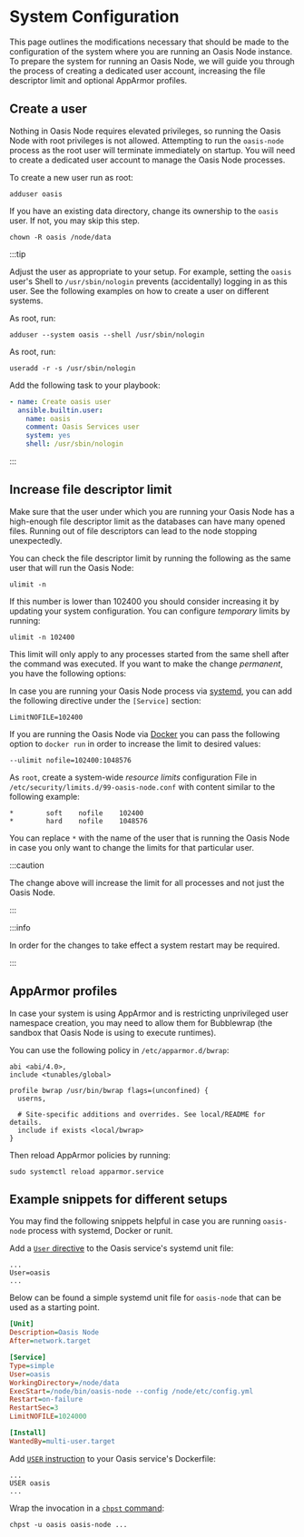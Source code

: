 
# System Configuration

This page outlines the modifications necessary that should be made to the
configuration of the system where you are running an Oasis Node instance. To
prepare the system for running an Oasis Node, we will guide you through the
process of creating a dedicated user account, increasing the file descriptor
limit and optional AppArmor profiles.

## Create a user
Nothing in Oasis Node requires elevated privileges, so running the Oasis Node
with root privileges is not allowed. Attempting to run the `oasis-node` process
as the root user will terminate immediately on startup. You will need to
create a dedicated user account to manage the Oasis Node processes. 

To create a new user run as root:

```shell
adduser oasis
```

If you have an existing data directory, change its ownership to the `oasis`
user. If not, you may skip this step.

```shell
chown -R oasis /node/data
```

:::tip

Adjust the user as appropriate to your setup. For example, setting the `oasis`
user's Shell to `/usr/sbin/nologin` prevents (accidentally) logging in as this
user. See the following examples on how to create a user on different systems.

<Tabs>
<TabItem value="Ubuntu">

As root, run:

```shell
adduser --system oasis --shell /usr/sbin/nologin
```

</TabItem>
<TabItem value="Fedora">

As root, run:
```shell
useradd -r -s /usr/sbin/nologin
```

</TabItem>

<TabItem value="Ansible">

Add the following task to your playbook:

```yml
- name: Create oasis user
  ansible.builtin.user:
    name: oasis
    comment: Oasis Services user
    system: yes
    shell: /usr/sbin/nologin
```

</TabItem>
</Tabs>

:::

## Increase file descriptor limit

Make sure that the user under which you are running your Oasis Node has a
high-enough file descriptor limit as the databases can have many opened files.
Running out of file descriptors can lead to the node stopping unexpectedly.

You can check the file descriptor limit by running the following as the same
user that will run the Oasis Node:

```shell
ulimit -n
```

If this number is lower than 102400 you should consider increasing it by
updating your system configuration. You can configure _temporary_ limits by
running:

```shell
ulimit -n 102400
```

This limit will only apply to any processes started from the same shell after
the command was executed. If you want to make the change _permanent_, you have
the following options:

<Tabs>
<TabItem value="systemd">

In case you are running your Oasis Node process via
[systemd](https://systemd.io/), you can add the following directive under the
`[Service]` section:

```
LimitNOFILE=102400
```

</TabItem>
<TabItem value="Docker">

If you are running the Oasis Node via [Docker](https://www.docker.com/) you can
pass the following option to `docker run` in order to increase the limit to
desired values:

```
--ulimit nofile=102400:1048576
```

</TabItem>

<TabItem value="limits.conf">

As `root`, create a system-wide *resource limits* configuration File in
`/etc/security/limits.d/99-oasis-node.conf` with content similar to the
following example:

```
*        soft    nofile    102400
*        hard    nofile    1048576
```

You can replace `*` with the name of the user that is running the Oasis Node in
case you only want to change the limits for that particular user.

:::caution

The change above will increase the limit for all processes and not just the
Oasis Node.

:::

:::info

In order for the changes to take effect a system restart may be required.

:::

</TabItem>
</Tabs>

## AppArmor profiles

In case your system is using AppArmor and is restricting unprivileged user namespace
creation, you may need to allow them for Bubblewrap (the sandbox that Oasis Node is
using to execute runtimes).

You can use the following policy in `/etc/apparmor.d/bwrap`:

```
abi <abi/4.0>,
include <tunables/global>

profile bwrap /usr/bin/bwrap flags=(unconfined) {
  userns,

  # Site-specific additions and overrides. See local/README for details.
  include if exists <local/bwrap>
}
```

Then reload AppArmor policies by running:

```
sudo systemctl reload apparmor.service
```

## Example snippets for different setups

You may find the following snippets helpful in case you are running `oasis-node`
process with systemd, Docker or runit.

<Tabs>
<TabItem value="systemd">

Add a [`User` directive] to the Oasis service's systemd unit file:

```
...
User=oasis
...
```

Below can be found a simple systemd unit file for `oasis-node` that can be used
as a starting point.

```ini
[Unit]
Description=Oasis Node
After=network.target

[Service]
Type=simple
User=oasis
WorkingDirectory=/node/data
ExecStart=/node/bin/oasis-node --config /node/etc/config.yml
Restart=on-failure
RestartSec=3
LimitNOFILE=1024000

[Install]
WantedBy=multi-user.target
```
</TabItem>
<TabItem value="Docker">

Add [`USER` instruction] to your Oasis service's Dockerfile:

```
...
USER oasis
...
```
</TabItem>

<TabItem value="runit">

Wrap the invocation in a [`chpst` command]:
```shell
chpst -u oasis oasis-node ...
```
</TabItem>
</Tabs>

[`User` directive]:
  https://www.freedesktop.org/software/systemd/man/systemd.exec.html#User=
[`User` instruction]:
  https://docs.docker.com/engine/reference/builder/#user
[`chpst` command]:
  http://smarden.org/runit/chpst.8.html
[Invalid Permissions]: ../troubleshooting.md#invalid-permissions
